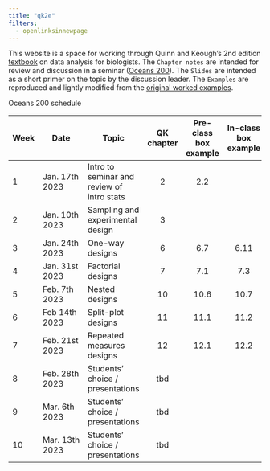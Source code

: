 ```yaml
---
title: "qk2e"
filters:
  - openlinksinnewpage
---
```


This website is a space for working through Quinn and Keough's 2nd edition [textbook](https://qkstats.com/) on data analysis for biologists. The `Chapter notes` are intended for review and discussion in a seminar ([Oceans 200](https://explorecourses.stanford.edu/search?view=catalog&filter-coursestatus-Active=on&page=0&catalog=&academicYear=&q=Oceans+200&collapse=)). The `Slides` are intended as a short primer on the topic by the discussion leader. The `Examples` are reproduced and lightly modified from the [original worked examples](https://mjkeough.github.io/index.html). 

Oceans 200 schedule

| Week | Date           | Topic                                      | QK chapter | Pre-class box example | In-class box example |
|-----------|-----------|------------------|:---------:|:---------:|:---------:|
| 1    | Jan. 17th 2023 | Intro to seminar and review of intro stats |     2      |          2.2          |                      |
| 2    | Jan. 10th 2023 | Sampling and experimental design           |     3      |                       |                      |
| 3    | Jan. 24th 2023 | One-way designs                            |     6      |          6.7          |         6.11         |
| 4    | Jan. 31st 2023 | Factorial designs                          |     7      |          7.1          |         7.3          |
| 5    | Feb. 7th 2023  | Nested designs                             |     10     |         10.6          |         10.7         |
| 6    | Feb 14th 2023  | Split-plot designs                         |     11     |         11.1          |         11.2         |
| 7    | Feb. 21st 2023 | Repeated measures designs                  |     12     |         12.1          |         12.2         |
| 8    | Feb. 28th 2023 | Students' choice / presentations           |    tbd     |                       |                      |
| 9    | Mar. 6th 2023  | Students' choice / presentations           |    tbd     |                       |                      |
| 10   | Mar. 13th 2023 | Students' choice / presentations           |    tbd     |                       |                      |
